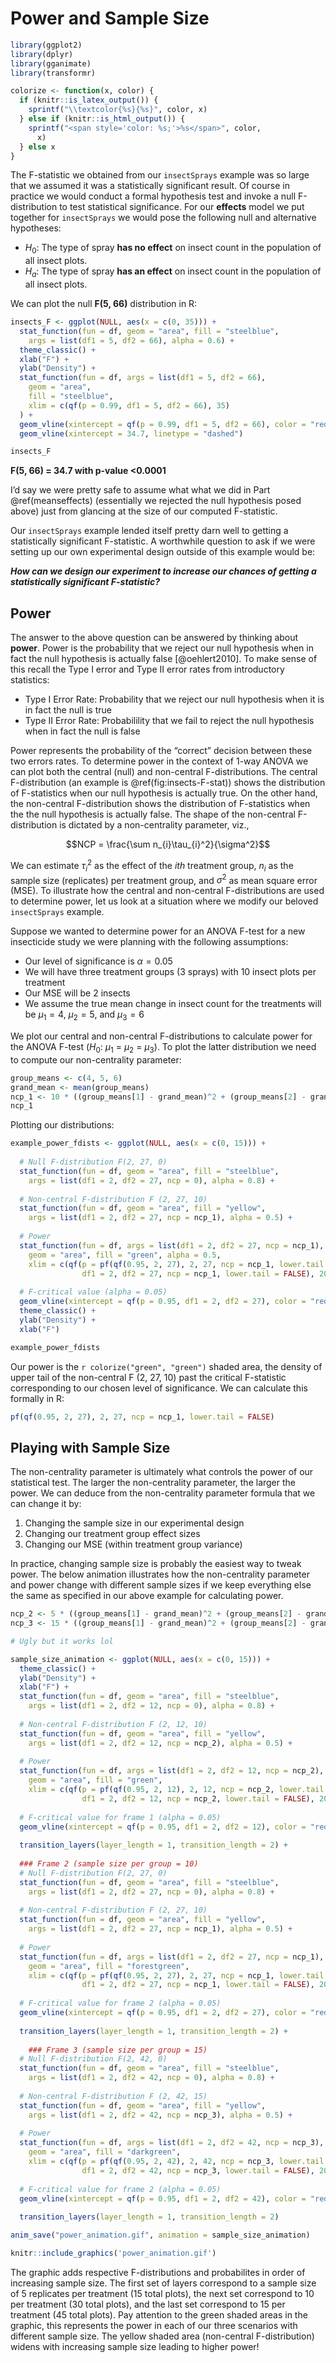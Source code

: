 # Power and Sample Size

```r
library(ggplot2)
library(dplyr)
library(gganimate)
library(transformr)
```

```r
colorize <- function(x, color) {
  if (knitr::is_latex_output()) {
    sprintf("\\textcolor{%s}{%s}", color, x)
  } else if (knitr::is_html_output()) {
    sprintf("<span style='color: %s;'>%s</span>", color, 
      x)
  } else x
}
```

The F-statistic we obtained from our `insectSprays` example was so large that we assumed it was a statistically significant result. Of course in practice we would conduct a formal hypothesis test and invoke a null F-distribution to test statistical significance. For our **effects** model we put together for `insectSprays` we would pose the following null and alternative hypotheses:

- $H_{0}$: The type of spray **has no effect** on insect count in the population of all insect plots.
- $H_{a}$: The type of spray **has an effect** on insect count in the population of all insect plots.

We can plot the null **F(5, 66)** distribution in R:

```r
insects_F <- ggplot(NULL, aes(x = c(0, 35))) +
  stat_function(fun = df, geom = "area", fill = "steelblue",
    args = list(df1 = 5, df2 = 66), alpha = 0.6) + 
  theme_classic() + 
  xlab("F") + 
  ylab("Density") + 
  stat_function(fun = df, args = list(df1 = 5, df2 = 66),
    geom = "area",
    fill = "steelblue",
    xlim = c(qf(p = 0.99, df1 = 5, df2 = 66), 35)
  ) + 
  geom_vline(xintercept = qf(p = 0.99, df1 = 5, df2 = 66), color = "red") + 
  geom_vline(xintercept = 34.7, linetype = "dashed")

```

```r
insects_F
```

**F(5, 66) = 34.7 with p-value <0.0001**

I'd say we were pretty safe to assume what what we did in Part \@ref(meanseffects) (essentially we rejected the null hypothesis posed above) just from glancing at the size of our computed F-statistic.

Our `insectSprays` example lended itself pretty darn well to getting a statistically significant F-statistic. A worthwhile question to ask if we were setting up our own experimental design outside of this example would be:

_**How can we design our experiment to increase our chances of getting a statistically significant F-statistic?**_

## Power

The answer to the above question can be answered by thinking about **power**. Power is the probability that we reject our null hypothesis when in fact the null hypothesis is actually false [@oehlert2010]. To make sense of this recall the Type I error and Type II error rates from introductory statistics:

- Type I Error Rate: Probability that we reject our null hypothesis when it is in fact the null is true
- Type II Error Rate: Probabilility that we fail to reject the null hypothesis when in fact the null is false

Power represents the probability of the "correct" decision between these two errors rates. To determine power in the context of 1-way ANOVA we can plot both the central (null) and non-central F-distributions. The central F-distribution (an example is \@ref(fig:insects-F-stat)) shows the distribution of F-statistics when our null hypothesis is actually true. On the other hand, the non-central F-distribution shows the distribution of F-statistics when the the null hypothesis is actually false. The shape of the non-central F-distribution is dictated by a non-centrality parameter, viz., 

$$NCP = \frac{\sum n_{i}\tau_{i}^2}{\sigma^2}$$

We can estimate $\tau_{i}^2$ as the effect of the $ith$ treatment group, $n_{i}$ as the sample size (replicates) per treatment group, and $\sigma^2$ as mean square error (MSE). To illustrate how the central and non-central F-distributions are used to determine power, let us look at a situation where we modify our beloved `insectSprays` example.

Suppose we wanted to determine power for an ANOVA F-test for a new insecticide study we were planning with the following assumptions:

- Our level of significance is $\alpha = 0.05$
- We will have three treatment groups (3 sprays) with 10 insect plots per treatment
- Our MSE will be 2 insects
- We assume the true mean change in insect count for the treatments will be $\mu_{1} = 4$, $\mu_{2} = 5$, and $\mu_{3} = 6$

We plot our central and non-central F-distributions to calculate power for the ANOVA F-test ($H_{0}$: $\mu_{1}$ = $\mu_{2}$ = $\mu_{3}$). To plot the latter distribution we need to compute our non-centrality parameter:

```r
group_means <- c(4, 5, 6)
grand_mean <- mean(group_means)
ncp_1 <- 10 * ((group_means[1] - grand_mean)^2 + (group_means[2] - grand_mean)^2 + (group_means[3] - grand_mean)^2)/2
ncp_1
```

Plotting our distributions:

```r
example_power_fdists <- ggplot(NULL, aes(x = c(0, 15))) +
  
  # Null F-distribution F(2, 27, 0)
  stat_function(fun = df, geom = "area", fill = "steelblue",
    args = list(df1 = 2, df2 = 27, ncp = 0), alpha = 0.8) +
  
  # Non-central F-distribution F (2, 27, 10)
  stat_function(fun = df, geom = "area", fill = "yellow",
    args = list(df1 = 2, df2 = 27, ncp = ncp_1), alpha = 0.5) +
  
  # Power
  stat_function(fun = df, args = list(df1 = 2, df2 = 27, ncp = ncp_1),
    geom = "area", fill = "green", alpha = 0.5,
    xlim = c(qf(p = pf(qf(0.95, 2, 27), 2, 27, ncp = ncp_1, lower.tail = F), 
                df1 = 2, df2 = 27, ncp = ncp_1, lower.tail = FALSE), 20)) +
  
  # F-critical value (alpha = 0.05)
  geom_vline(xintercept = qf(p = 0.95, df1 = 2, df2 = 27), color = "red", linetype = "dashed") +
  theme_classic() + 
  ylab("Density") + 
  xlab("F")

```

```r
example_power_fdists
```

Our power is the `r colorize("green", "green")` shaded area, the density of upper tail of the non-central F (2, 27, 10) past the critical F-statistic corresponding to our chosen level of significance. We can calculate this formally in R:

```r
pf(qf(0.95, 2, 27), 2, 27, ncp = ncp_1, lower.tail = FALSE)
```

## Playing with Sample Size

The non-centrality parameter is ultimately what controls the power of our statistical test. The larger the non-centrality parameter, the larger the power. We can deduce from the non-centrality parameter formula that we can change it by:

1. Changing the sample size in our experimental design
2. Changing our treatment group effect sizes
3. Changing our MSE (within treatment group variance)

In practice, changing sample size is probably the easiest way to tweak power. The below animation illustrates how the non-centrality parameter and power change with different sample sizes if we keep everything else the same as specified in our above example for calculating power.

```r
ncp_2 <- 5 * ((group_means[1] - grand_mean)^2 + (group_means[2] - grand_mean)^2 + (group_means[3] - grand_mean)^2)/2
ncp_3 <- 15 * ((group_means[1] - grand_mean)^2 + (group_means[2] - grand_mean)^2 + (group_means[3] - grand_mean)^2)/2
```

```r
# Ugly but it works lol

sample_size_animation <- ggplot(NULL, aes(x = c(0, 15))) +
  theme_classic() + 
  ylab("Density") + 
  xlab("F") + 
  stat_function(fun = df, geom = "area", fill = "steelblue",
    args = list(df1 = 2, df2 = 12, ncp = 0), alpha = 0.8) +
  
  # Non-central F-distribution F (2, 12, 10)
  stat_function(fun = df, geom = "area", fill = "yellow",
    args = list(df1 = 2, df2 = 12, ncp = ncp_2), alpha = 0.5) +
  
  # Power
  stat_function(fun = df, args = list(df1 = 2, df2 = 12, ncp = ncp_2),
    geom = "area", fill = "green",
    xlim = c(qf(p = pf(qf(0.95, 2, 12), 2, 12, ncp = ncp_2, lower.tail = F), 
                df1 = 2, df2 = 12, ncp = ncp_2, lower.tail = FALSE), 20)) +
  
  # F-critical value for frame 1 (alpha = 0.05)
  geom_vline(xintercept = qf(p = 0.95, df1 = 2, df2 = 12), color = "red", linetype = "dashed") + 
  
  transition_layers(layer_length = 1, transition_length = 2) + 
  
  ### Frame 2 (sample size per group = 10)
  # Null F-distribution F(2, 27, 0)
  stat_function(fun = df, geom = "area", fill = "steelblue",
    args = list(df1 = 2, df2 = 27, ncp = 0), alpha = 0.8) +
  
  # Non-central F-distribution F (2, 27, 10)
  stat_function(fun = df, geom = "area", fill = "yellow",
    args = list(df1 = 2, df2 = 27, ncp = ncp_1), alpha = 0.5) +
  
  # Power
  stat_function(fun = df, args = list(df1 = 2, df2 = 27, ncp = ncp_1),
    geom = "area", fill = "forestgreen",
    xlim = c(qf(p = pf(qf(0.95, 2, 27), 2, 27, ncp = ncp_1, lower.tail = F), 
                df1 = 2, df2 = 27, ncp = ncp_1, lower.tail = FALSE), 20)) +
  
  # F-critical value for frame 2 (alpha = 0.05)
  geom_vline(xintercept = qf(p = 0.95, df1 = 2, df2 = 27), color = "red", linetype = "dashed") + 
  
  transition_layers(layer_length = 1, transition_length = 2) + 
  
    ### Frame 3 (sample size per group = 15)
  # Null F-distribution F(2, 42, 0)
  stat_function(fun = df, geom = "area", fill = "steelblue",
    args = list(df1 = 2, df2 = 42, ncp = 0), alpha = 0.8) +
  
  # Non-central F-distribution F (2, 42, 15)
  stat_function(fun = df, geom = "area", fill = "yellow",
    args = list(df1 = 2, df2 = 42, ncp = ncp_3), alpha = 0.5) +
  
  # Power
  stat_function(fun = df, args = list(df1 = 2, df2 = 42, ncp = ncp_3),
    geom = "area", fill = "darkgreen",
    xlim = c(qf(p = pf(qf(0.95, 2, 42), 2, 42, ncp = ncp_3, lower.tail = F), 
                df1 = 2, df2 = 42, ncp = ncp_3, lower.tail = FALSE), 20)) +
  
  # F-critical value for frame 2 (alpha = 0.05)
  geom_vline(xintercept = qf(p = 0.95, df1 = 2, df2 = 42), color = "red", linetype = "dashed") +
  
  transition_layers(layer_length = 1, transition_length = 2)

anim_save("power_animation.gif", animation = sample_size_animation)  
```

```r
knitr::include_graphics('power_animation.gif')
```

The graphic adds respective F-distributions and probabilites in order of increasing sample size. The first set of layers correspond to a sample size of 5 replicates per treatment (15 total plots), the next set correspond to 10 per treatment (30 total plots), and the last set correspond to 15 per treatment (45 total plots). Pay attention to the green shaded areas in the graphic, this represents the power in each of our three scenarios with different sample size. The yellow shaded area (non-central F-distribution) widens with increasing sample size leading to higher power!